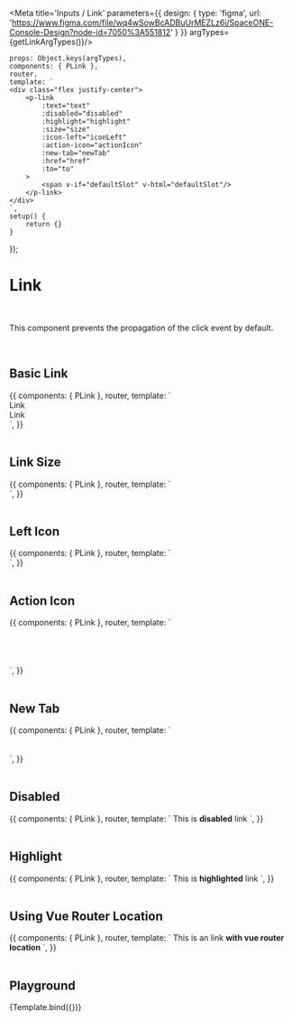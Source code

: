 

<Meta title='Inputs / Link' parameters={{
    design: {
        type: 'figma',
        url: 'https://www.figma.com/file/wq4wSowBcADBuUrMEZLz6i/SpaceONE-Console-Design?node-id=7050%3A551812'
    }
}} argTypes={getLinkArgTypes()}/>


    props: Object.keys(argTypes),
    components: { PLink },
    router,
    template: `
    <div class="flex justify-center">
        <p-link
            :text="text"
            :disabled="disabled"
            :highlight="highlight"
            :size="size"
            :icon-left="iconLeft"
            :action-icon="actionIcon"
            :new-tab="newTab"
            :href="href"
            :to="to"
        >
            <span v-if="defaultSlot" v-html="defaultSlot"/>
        </p-link>
    </div>
    `,
    setup() {
        return {}
    }
});


# Link
<br/>

This component prevents the propagation of the click event by default.

<br/>


## Basic Link

<Canvas>
    <Story name="Basic Link">
        {{
            components: { PLink },
            router,
            template: `
            <div>
                <div class="text-center flex gap-12 mb-6">
                    <p-link href="https://www.google.com" highlight>Link</p-link>
                    <p-link text="Link" href="https://www.google.com" highlight action-icon="internal-link" />
                    <p-link text="Link" href="https://www.google.com" highlight action-icon="internal-link" new-tab />
                    <p-link text="Link" href="https://www.google.com" highlight action-icon="external-link" />
                </div>
                <div class="text-center flex gap-12">
                    <p-link href="https://www.google.com">Link</p-link>
                    <p-link text="Link" href="https://www.google.com" action-icon="internal-link" />
                    <p-link text="Link" href="https://www.google.com" action-icon="internal-link" new-tab />
                    <p-link text="Link" href="https://www.google.com" action-icon="external-link" />
                </div>
            </div>
    `,
        }}
    </Story>
</Canvas>

<br/>
<br/>


## Link Size

<Canvas>
    <Story name="Link Size">
        {{
            components: { PLink },
            router,
            template: `
            <div>
                <div class="text-center flex gap-12 mb-6">
                    <p-link href="https://www.google.com" size="sm" text="sm" />
                    <p-link href="https://www.google.com" size="md" text="md" />
                    <p-link href="https://www.google.com" size="lg" text="lg" />
                </div>
                <div class="text-center flex gap-12">
                    <p-link href="https://www.google.com" action-icon="external-link" size="sm" text="sm" />
                    <p-link href="https://www.google.com" action-icon="external-link" size="md" text="md" />
                    <p-link href="https://www.google.com" action-icon="external-link" size="lg" text="lg" />
                </div>
            </div>
    `,
        }}
    </Story>
</Canvas>

<br/>
<br/>


## Left Icon

<Canvas>
    <Story name="Left Icon">
        {{
            components: { PLink },
            router,
            template: `
                <div class="grid gap-6">
                    <p-link left-icon="ic_service_plugin" href="https://www.google.com" text="left icon" />
                </div>
    `,
        }}
    </Story>
</Canvas>

<br/>
<br/>


## Action Icon

<Canvas>
    <Story name="Action Icon">
        {{
            components: { PLink },
            router,
            template: `
                <div>
                    <p-link action-icon="none" href="https://www.google.com" text="none" />
                    <br/><br/>
                    <p-link action-icon="internal-link" href="https://www.google.com" text="internal link" />
                    <br/><br/>
                    <p-link action-icon="external-link" href="https://www.google.com" text="external link" />
                </div>
    `,
        }}
    </Story>
</Canvas>

<br/>
<br/>


## New Tab

<Canvas>
    <Story name="New Tab">
        {{
            components: { PLink },
            router,
            template: `
                <div>
                    <p-link action-icon="internal-link" href="https://www.google.com" text="internal link (new tab X)" />
                    <br/><br/>
                    <p-link action-icon="internal-link" new-tab href="https://www.google.com" text="internal link (new tab O)" />
                </div>
    `,
        }}
    </Story>
</Canvas>

<br/>
<br/>

## Disabled

<Canvas>
    <Story name="Disabled">
        {{
            components: { PLink },
            router,
            template: `
            <p-link disabled href="https://www.google.com">This is <strong>disabled</strong> link</p-link>
    `,
        }}
    </Story>
</Canvas>

<br/>
<br/>


## Highlight

<Canvas>
    <Story name="Highlight">
        {{
            components: { PLink },
            router,
            template: `
            <p-link highlight href="https://www.google.com">This is <strong>highlighted</strong> link</p-link>
    `,
        }}
    </Story>
</Canvas>

<br/>
<br/>

## Using Vue Router Location

<Canvas>
    <Story name="Using Vue Router Location">
        {{
            components: { PLink },
            router,
            template: `
            <p-link :to="{path: ''}" href="https://www.google.com">This is an link <strong>with vue router location</strong></p-link>
    `,
        }}
    </Story>
</Canvas>

<br/>
<br/>


## Playground

<Canvas>
    <Story name="Playground">
        {Template.bind({})}
    </Story>
</Canvas>

<ArgsTable story="Playground"/>

